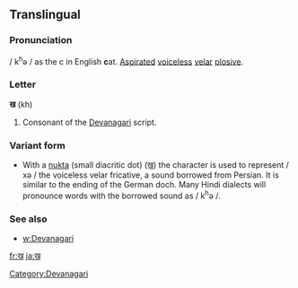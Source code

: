 ==Translingual==

===Pronunciation===
/ k<sup>h</sup>ə / as the c in English <b>c</b>at. [[Aspirated]]
[[voiceless]] [[velar]] [[plosive]].

===Letter===
'''ख''' (kh)

#Consonant of the [[Devanagari]] script.

===Variant form===
*With a [[nukta]] (small diacritic dot) ([[ख़]]) the character is used to represent / xə / the voiceless velar fricative, a sound borrowed from Persian. It is similar to the ending of the German doch.  Many Hindi dialects will pronounce words with the borrowed sound as / k<sup>h</sup>ə /.

=== See also ===

* [[w:Devanagari]]

[[Category:Devanagari]]

[[fr:ख]]
[[ja:ख]]